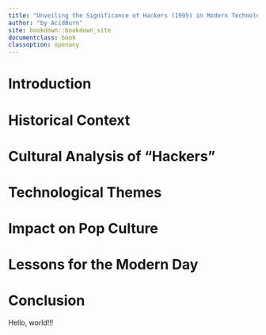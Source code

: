 ```yaml
---
title: "Unveiling the Significance of Hackers (1995) in Modern Technology Landscapes"
author: "by AcidBurn"
site: bookdown::bookdown_site
documentclass: book
classoption: openany
---
```


# Introduction
# Historical Context
# Cultural Analysis of "Hackers"
# Technological Themes
# Impact on Pop Culture
# Lessons for the Modern Day
# Conclusion

Hello, world!!!
